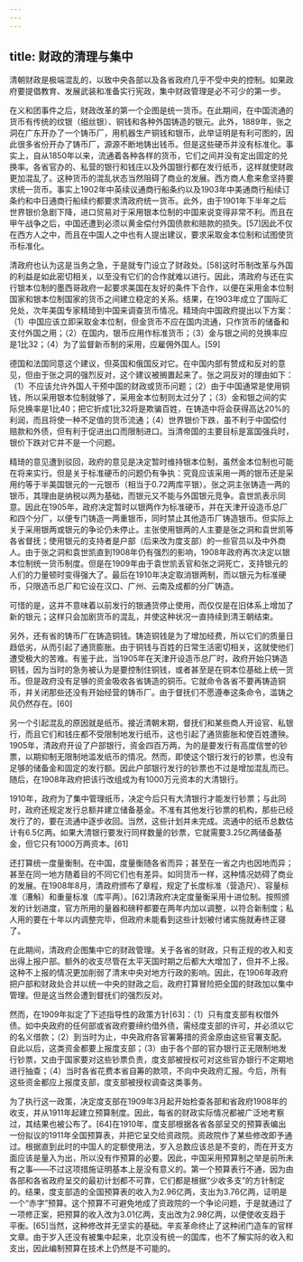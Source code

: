 ```yaml
---
---
---
```

title: 财政的清理与集中
---



清朝财政是极端混乱的，以致中央各部以及各省政府几乎不受中央的控制。如果政府要提倡教育、发展武装和准备实行宪政，集中财政管理是必不可少的第一步。

在义和团事件之后，财政改革的第一个企图是统一货币。在此期间，在中国流通的货币有传统的纹银（细丝银）、铜钱和各种外国铸造的银元。此外，1889年，张之洞在广东开办了一个铸币厂，用机器生产铜钱和银币，此举证明是有利可图的，因此很多省份开办了铸币厂，源源不断地铸出钱币。但是这些硬币并没有标准化。事实上，自从1850年以来，流通着各种各样的货币，它们之间并没有定出固定的兑换率。各省官办的、私营的银行和钱庄以及外国银行都在发行纸币，这样就使财政更加混乱了。这种货币的混乱状态当然阻碍了商业的发展。西方商人愈来愈坚持要求统一货币。事实上1902年中英续议通商行船条约以及1903年中美通商行船续订条约和中日通商行船续约都要求清政府统一货币。此外，由于1901年下半年之后世界银价急剧下降，进口贸易对于采用银本位制的中国来说变得非常不利。而且在甲午战争之后，中国还遭到必须以黄金偿付外国债款和赔款的损失。[57]因此不仅在西方人之中，而且在中国人之中也有人提出建议，要求采取金本位制和试图使货币标准化。

清政府也认为这是当务之急，于是就专门设立了财政处。[58]这时币制改革与外国的利益是如此密切相关，以至没有它们的合作就难以进行。因此，清政府与还在实行银本位制的墨西哥政府一起要求美国在友好的条件下合作，以便在采用金本位制国家和银本位制国家的货币之间建立稳定的关系。结果，在1903年成立了国际汇兑处，次年美国专家精琦到中国来调查货币情况。精琦向中国政府提出以下方案：（1）中国应该立即采取金本位制，但金货币不应在国内流通，只作货币的储备和支付外国之用；（2）在国内，银币应用作标准货币；（3）金与银之间的兑换率应是1比32；（4）为了监督新币制的采用，应雇佣外国人。[59]

德国和法国同意这个建议，但英国和俄国反对它。在中国内部有赞成和反对的意见，但由于张之洞的强烈反对，这个建议被搁置起来了。张之洞反对的理由如下：（1）不应该允许外国人干预中国的财政或货币问题；（2）由于中国通常是使用铜钱，所以采用银本位制就够了，采用金本位制则太过分了；（3）金和银之间的实际兑换率是1比40；把它折成1比32将是欺骗百姓，在铸造中将会获得高达20%的利润，而且将使一种不足值的货币流通；（4）世界银价下跌，虽不利于中国偿付赔款和外债，但有利于促进出口而限制进口。当清帝国的主要目标是富国强兵时，银价下跌对它并不是一个问题。

精琦的意见遭到驳回，政府的意见是决定暂时维持银本位制，虽然金本位制也可能在将来实行。但是关于标准硬币的问题仍有争执：究竟应该采用一两的银币还是采用约等于半美国银元的一元银币（相当于0.72两库平银）。张之洞主张铸造一两的银币，其理由是纳税以两为基础，而银元又不能与外国银元竞争。袁世凯表示同意。因此在1905年，政府决定暂时以银两作为标准硬币，并在天津开设造币总厂和四个分厂，以便专门铸造一两重银币，同时禁止其他造币厂铸造银币。但实际上关于采用银两或银元的争论仍未停止。主张使用银两的人主要是张之洞和袁世凯等各省督抚；使用银元的支持者是户部（后来改为度支部）的一些官员以及中外商人。由于张之洞和袁世凯直到1908年仍有强烈的影响，1908年政府再次决定以银本位制统一货币制度。但是在1909年由于袁世凯丢官和张之洞死亡，支持银元的人们的力量顿时变得强大了。最后在1910年决定取消银两制，而以银元为标准硬币，只限造币总厂和它设在汉口、广州、云南及成都的分厂铸造。

可惜的是，这并不意味着以前发行的银通货停止使用，而仅仅是在旧体系上增加了新的银元；这样只会加剧货币的混乱，并使这种状况一直持续到清王朝结束。

另外，还有省的铸币厂在铸造铜钱。铸造铜钱是为了增加经费，所以它们的质量日趋低劣，从而引起了通货膨胀。由于铜钱与百姓的日常生活密切相关，这就使他们遭受极大的苦难。有鉴于此，当1905年在天津开设造币总厂时，政府开始只铸造铜钱，因为当时的急务被认为是要控制住铜钱，或者甚至是在铜本位基础上统一货币。但是政府没有足够的资金吸收各省铸造的铜币。它就命令各省不要再铸造铜币，并关闭那些还没有开始经营的铸币厂。由于督抚们不愿遵奉这条命令，滥铸之风仍然存在。[60]

另一个引起混乱的原因就是纸币。接近清朝末期，督抚们和某些商人开设官、私银行，而且它们和钱庄都不受限制地发行纸币，这也引起了通货膨胀和使百姓遭殃。1905年，清政府开设了户部银行，资金四百万两，为的是要发行有高度信誉的钞票，以期抑制无限制地滥发纸币的情况。然而，即使这个银行发行的钞票，也没有足够的储备金和固定的发行额。因此户部银行发行的钞票也不过是增加混乱而已。随后，在1908年政府把该行改组成为有1000万元资本的大清银行。

1910年，政府为了集中管理纸币，决定今后只有大清银行才能发行钞票；与此同时，政府还规定发行总额并建立储备基金。不准有其他发行钞票的机构，那些已经发行了的，要在流通中逐步收回。当然，这些计划并未完成。流通中的纸币总数估计有6.5亿两。如果大清银行要发行同样数量的钞票，它就需要3.25亿两储备基金，但它只有1000万两资本。[61]

还打算统一度量衡制。在中国，度量衡随各省而异；甚至在一省之内也因地而异；甚至在同一地方随着目的不同它们也有差异。如同货币一样，这种情况妨碍了商业的发展。在1908年8月，清政府颁布了章程，规定了长度标准（营造尺）、容量标准（漕斛）和重量标准（库平两）。[62]清政府决定度量衡采用十进位制。按照颁发的计划进度，官方所用的量器和磅秤都要在两年内加以调整，以符合新制度；私人用的要在十年以内调整完毕，但政府未能看到这些计划被付诸实施就寿终正寝了。

在此期间，清政府企图集中它的财政管理。关于各省的财政，只有正规的收入和支出得上报户部。额外的收支尽管在太平天国时期之后都大大增加了，但并不上报。这种不上报的情况更加削弱了清末中央对地方行政的影响。因此，在1906年政府把户部和财政处合并以统一中央的财政之后，政府打算冒险把全国的财政加以集中管理。但是这当然会遭到督抚们的强烈反对。

然而，在1909年拟定了下述指导性的政策方针[63]：（1）只有度支部有权借外债。如中央政府的任何部或省政府要缔约借外债，需经度支部的许可，并必须以它的名义借款；（2）到当时为止，中央政府各官署筹措的资金原由这些官署支配。自此以后，这类资金都要上报度支部；（3）由于各个部的官办银行正无限制地发行钞票，又由于国家要对这些钞票负责，度支部被授权可对这些官办银行不定期地进行抽查；（4）当时各省花费本省自筹的款项，不向中央政府汇报。今后，所有这些资金都应上报度支部，度支部被授权调查这类事务。

为了执行这一政策，决定度支部在1909年3月起开始检查各部和省政府1908年的收支，并从1911年起建立预算制度。因此，每省的财政实际情况都被广泛地考察过，其结果也被公布了。[64]在1910年，度支部根据各省各部呈交的预算表编出一份拟议的1911年全国预算表，并把它呈交给资政院。资政院作了某些修改即予通过。根据直到此时的中国人的定额使用法，岁入总数应该总是不变的，而在开支方面应该是量入为出，所以没有作预算的必要。因此，中国采用预算制之举是前所未有之事——不过这项措施证明基本上是没有意义的。第一个预算表行不通，因为由各部和各省政府呈交的最初计划都不可靠，它们都是根据“少收多支”的方针制定的。结果，度支部造的全国预算表的收入为2.96亿两，支出为3.76亿两，证明是一个“赤字”预算。这个预算不可避免地成了资政院的一个争论问题，于是就通过了一项修正案，把预算的收入改为3.01亿两，支出改为2.98亿两，以便使收支趋于平衡。[65]当然，这种修改并无坚实的基础。辛亥革命终止了这种闭门造车的官样文章。由于岁入还没有被集中起来，北京没有统一的国库，也不了解实际的收入和支出，因此编制预算在技术上仍然是不可能的。